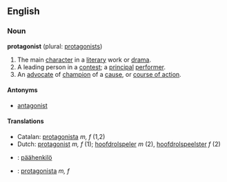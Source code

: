 ==English==

===Noun===
'''protagonist''' (plural: [[protagonists]])

# The main [[character]] in a [[literary]] work or [[drama]].
# A leading person in a [[contest]]; a [[principal]] [[performer]].
# An [[advocate]] of [[champion]] of a [[cause]], or [[course of action]].

====Antonyms====
*[[antagonist]]

====Translations====
*Catalan: [[protagonista]] ''m, f'' (1,2)
*Dutch: [[protagonist]] ''m, f'' (1); [[hoofdrolspeler]] ''m'' (2), [[hoofdrolspeelster]] ''f'' (2)
{{checktrans}} 
*{{ttbc|Finnish}}: [[päähenkilö]]
*{{ttbc|Spanish}}: [[protagonista]] ''m, f''